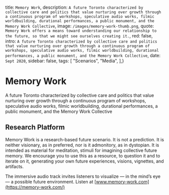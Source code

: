 
  title: `Memory Work`,
  description: `A future Toronto characterized by collective care and politics that value nurturing over growth through a continuous program of workshops, speculative audio works, filmic worldbuilding, durational performances, a public monument, and the Memory Work Collective`,
  image: `/images/memory-work-thumb.png`,
  quote: `Memory Work offers a means toward understanding our relationship to the future, so that we might see ourselves creating it.`,
  red: false,
  intro: `A future Toronto characterized by collective care and politics that value nurturing over growth through a continuous program of workshops, speculative audio works, filmic worldbuilding, durational performances, a public monument, and the Memory Work Collective`,
  date: `Sept 2020`,
  sidebar: false,
  tags: [
    "Scenarios",
    "Media",
  ],}


# Memory Work

A future Toronto characterized by collective care and politics that value nurturing over growth through a continuous program of workshops, speculative audio works, filmic worldbuilding, durational performances, a public monument, and the Memory Work Collective

<Label meta={meta} />

## Research Platform

Memory Work is a research-based future scenario. It is not a prediction. It is neither visionary, as in preferred, nor is it admonitory, as in dystopian. It is intended as material for meditation, stimuli for imagining collective future memory. We encourage you to use this as a resource, to question it and to iterate on it, generating your own future experiences, visions, vignettes, and artifacts.

The immersive audio track invites listeners to visualize — in the mind’s eye — a possible future environment. Listen at [www.memory-work.com](https://memory-work.com/)




